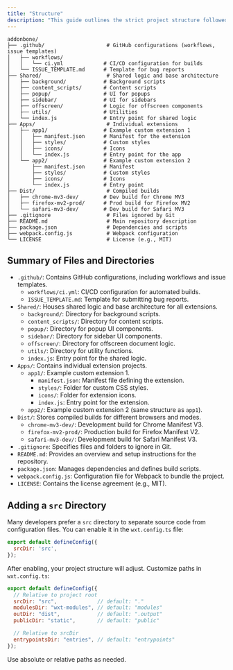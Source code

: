 ```yaml
---
title: "Structure"
description: "This guide outlines the strict project structure followed by Addon Bone. By default, it uses a flat folder structure, but you can customize it with a src directory. Addon Bone enforces a specific layout to organize your extension project. Here's the default structure:"
---
```


```
addonbone/
├── .github/                    # GitHub configurations (workflows, issue templates)
│   ├── workflows/
│   │   └── ci.yml             # CI/CD configuration for builds
│   └── ISSUE_TEMPLATE.md      # Template for bug reports
├── Shared/                     # Shared logic and base architecture
│   ├── background/            # Background scripts
│   ├── content_scripts/       # Content scripts
│   ├── popup/                 # UI for popups
│   ├── sidebar/               # UI for sidebars
│   ├── offscreen/             # Logic for offscreen components
│   ├── utils/                 # Utilities
│   └── index.js               # Entry point for shared logic
├── Apps/                       # Individual extensions
│   ├── app1/                  # Example custom extension 1
│   │   ├── manifest.json      # Manifest for the extension
│   │   ├── styles/            # Custom styles
│   │   ├── icons/             # Icons
│   │   └── index.js           # Entry point for the app
│   └── app2/                  # Example custom extension 2
│       ├── manifest.json      # Manifest
│       ├── styles/            # Custom styles
│       ├── icons/             # Icons
│       └── index.js           # Entry point
├── Dist/                       # Compiled builds
│   ├── chrome-mv3-dev/        # Dev build for Chrome MV3
│   ├── firefox-mv2-prod/      # Prod build for Firefox MV2
│   └── safari-mv3-dev/        # Dev build for Safari MV3
├── .gitignore                  # Files ignored by Git
├── README.md                   # Main repository description
├── package.json                # Dependencies and scripts
├── webpack.config.js           # Webpack configuration
└── LICENSE                     # License (e.g., MIT)
```

## Summary of Files and Directories

- `.github/`: Contains GitHub configurations, including workflows and issue templates.
  - `workflows/ci.yml`: CI/CD configuration for automated builds.
  - `ISSUE_TEMPLATE.md`: Template for submitting bug reports.
- `Shared/`: Houses shared logic and base architecture for all extensions.
  - `background/`: Directory for background scripts.
  - `content_scripts/`: Directory for content scripts.
  - `popup/`: Directory for popup UI components.
  - `sidebar/`: Directory for sidebar UI components.
  - `offscreen/`: Directory for offscreen document logic.
  - `utils/`: Directory for utility functions.
  - `index.js`: Entry point for the shared logic.
- `Apps/`: Contains individual extension projects.
  - `app1/`: Example custom extension 1.
    - `manifest.json`: Manifest file defining the extension.
    - `styles/`: Folder for custom CSS styles.
    - `icons/`: Folder for extension icons.
    - `index.js`: Entry point for the extension.
  - `app2/`: Example custom extension 2 (same structure as `app1`).
- `Dist/`: Stores compiled builds for different browsers and modes.
  - `chrome-mv3-dev/`: Development build for Chrome Manifest V3.
  - `firefox-mv2-prod/`: Production build for Firefox Manifest V2.
  - `safari-mv3-dev/`: Development build for Safari Manifest V3.
- `.gitignore`: Specifies files and folders to ignore in Git.
- `README.md`: Provides an overview and setup instructions for the repository.
- `package.json`: Manages dependencies and defines build scripts.
- `webpack.config.js`: Configuration file for Webpack to bundle the project.
- `LICENSE`: Contains the license agreement (e.g., MIT).

## Adding a `src` Directory

Many developers prefer a `src` directory to separate source code from configuration files. You can enable it in the `wxt.config.ts` file:

```javascript
export default defineConfig({
  srcDir: 'src',
});
```

After enabling, your project structure will adjust. Customize paths in `wxt.config.ts`:

```javascript
export default defineConfig({
  // Relative to project root
  srcDir: "src",             // default: "."
  modulesDir: "wxt-modules", // default: "modules"
  outDir: "dist",            // default: ".output"
  publicDir: "static",       // default: "public"

  // Relative to srcDir
  entrypointsDir: "entries", // default: "entrypoints"
});
```

Use absolute or relative paths as needed.